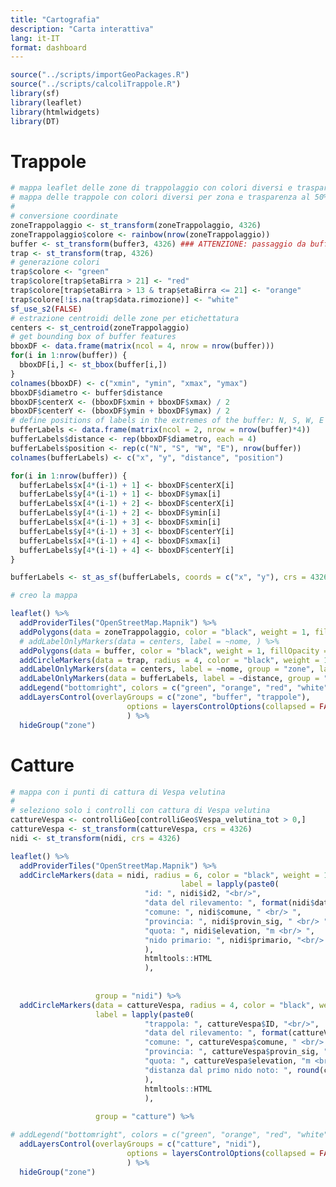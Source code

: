 ```yaml
---
title: "Cartografia"
description: "Carta interattiva"
lang: it-IT
format: dashboard
---
```


```r
source("../scripts/importGeoPackages.R")
source("../scripts/calcoliTrappole.R")
library(sf)
library(leaflet)
library(htmlwidgets)
library(DT)
```

# Trappole

```r

# mappa leaflet delle zone di trappolaggio con colori diversi e trasparenza al 50% su openstreetmap con anche i buffer con visibile solo il bordo
# mappa delle trappole con colori diversi per zona e trasparenza al 50%
# 
# conversione coordinate
zoneTrappolaggio <- st_transform(zoneTrappolaggio, 4326)
zoneTrappolaggio$colore <- rainbow(nrow(zoneTrappolaggio))
buffer <- st_transform(buffer3, 4326) ### ATTENZIONE: passaggio da buffer a buffer3
trap <- st_transform(trap, 4326)
# generazione colori
trap$colore <- "green"
trap$colore[trap$etaBirra > 21] <- "red"
trap$colore[trap$etaBirra > 13 & trap$etaBirra <= 21] <- "orange"
trap$colore[!is.na(trap$data.rimozione)] <- "white"  
sf_use_s2(FALSE)
# estrazione centroidi delle zone per etichettatura
centers <- st_centroid(zoneTrappolaggio)
# get bounding box of buffer features
bboxDF <- data.frame(matrix(ncol = 4, nrow = nrow(buffer)))
for(i in 1:nrow(buffer)) {
  bboxDF[i,] <- st_bbox(buffer[i,])
}
colnames(bboxDF) <- c("xmin", "ymin", "xmax", "ymax")
bboxDF$diametro <- buffer$distance
bboxDF$centerX <- (bboxDF$xmin + bboxDF$xmax) / 2
bboxDF$centerY <- (bboxDF$ymin + bboxDF$ymax) / 2
# define positions of labels in the extremes of the buffer: N, S, W, E
bufferLabels <- data.frame(matrix(ncol = 2, nrow = nrow(buffer)*4))
bufferLabels$distance <- rep(bboxDF$diametro, each = 4)
bufferLabels$position <- rep(c("N", "S", "W", "E"), nrow(buffer))
colnames(bufferLabels) <- c("x", "y", "distance", "position")

for(i in 1:nrow(buffer)) {
  bufferLabels$x[4*(i-1) + 1] <- bboxDF$centerX[i]
  bufferLabels$y[4*(i-1) + 1] <- bboxDF$ymax[i]
  bufferLabels$x[4*(i-1) + 2] <- bboxDF$centerX[i]
  bufferLabels$y[4*(i-1) + 2] <- bboxDF$ymin[i]
  bufferLabels$x[4*(i-1) + 3] <- bboxDF$xmin[i]
  bufferLabels$y[4*(i-1) + 3] <- bboxDF$centerY[i]
  bufferLabels$x[4*(i-1) + 4] <- bboxDF$xmax[i]
  bufferLabels$y[4*(i-1) + 4] <- bboxDF$centerY[i]
}

bufferLabels <- st_as_sf(bufferLabels, coords = c("x", "y"), crs = 4326)

# creo la mappa

leaflet() %>%
  addProviderTiles("OpenStreetMap.Mapnik") %>%
  addPolygons(data = zoneTrappolaggio, color = "black", weight = 1, fillOpacity = 0.3, fillColor = rainbow(nrow(zoneTrappolaggio)), group = "zone") %>%
  # addLabelOnlyMarkers(data = centers, label = ~nome, ) %>%
  addPolygons(data = buffer, color = "black", weight = 1, fillOpacity = 0, fillColor = "white", group = "buffer") %>%
  addCircleMarkers(data = trap, radius = 4, color = "black", weight = 1, fillOpacity = 1, fillColor = ~colore, group = "trappole") %>%
  addLabelOnlyMarkers(data = centers, label = ~nome, group = "zone", labelOptions = labelOptions(noHide = TRUE, textOnly = TRUE)) %>%
  addLabelOnlyMarkers(data = bufferLabels, label = ~distance, group = "buffer", labelOptions = labelOptions(noHide = TRUE, textOnly = TRUE)) %>%
  addLegend("bottomright", colors = c("green", "orange", "red", "white"), labels = c("meno di 14 giorni", "tra 14 e 21 giorni", "più di 21 giorni", "rimosse"), title = "Ultimo controllo") %>%
  addLayersControl(overlayGroups = c("zone", "buffer", "trappole"),
                          options = layersControlOptions(collapsed = FALSE)
                          ) %>%
  hideGroup("zone")


```

# Catture

<!-- carta leaflet con i punti di cattura di Vespa velutina -->

```r
# mappa con i punti di cattura di Vespa velutina
# 
# seleziono solo i controlli con cattura di Vespa velutina
cattureVespa <- controlliGeo[controlliGeo$Vespa_velutina_tot > 0,]
cattureVespa <- st_transform(cattureVespa, crs = 4326)
nidi <- st_transform(nidi, crs = 4326)

leaflet() %>%
  addProviderTiles("OpenStreetMap.Mapnik") %>%
  addCircleMarkers(data = nidi, radius = 6, color = "black", weight = 1, fillOpacity = 1, fillColor = "brown", 
                                      label = lapply(paste0(
                              "id: ", nidi$id2, "<br/>",
                              "data del rilevamento: ", format(nidi$data_ritro, "%d/%m/%y"), " <br/> ",
                              "comune: ", nidi$comune, " <br/> ",
                              "provincia: ", nidi$provin_sig, " <br/> ",
                              "quota: ", nidi$elevation, "m <br/> ",
                              "nido primario: ", nidi$primario, "<br/> "
                              ),
                              htmltools::HTML
                              ),
                   
                   
                   group = "nidi") %>%
  addCircleMarkers(data = cattureVespa, radius = 4, color = "black", weight = 1, fillOpacity = 1, fillColor = "yellow", 
                   label = lapply(paste0(
                              "trappola: ", cattureVespa$ID, "<br/>",
                              "data del rilevamento: ", format(cattureVespa$data, "%d/%m/%y"), " <br/> ",
                              "comune: ", cattureVespa$comune, " <br/> ",
                              "provincia: ", cattureVespa$provin_sig, " <br/> ",
                              "quota: ", cattureVespa$elevation, "m <br/> ",
                              "distanza dal primo nido noto: ", round(cattureVespa$distanzaNido), "m <br/> "
                              ),
                              htmltools::HTML
                              ),
                   
                   group = "catture") %>%

# addLegend("bottomright", colors = c("green", "orange", "red", "white"), labels = c("meno di 14 giorni", "tra 14 e 21 giorni", "più di 21 giorni", "rimosse"), title = "Ultimo controllo") %>%
  addLayersControl(overlayGroups = c("catture", "nidi"),
                          options = layersControlOptions(collapsed = FALSE)
                          ) %>%
  hideGroup("zone")

```
